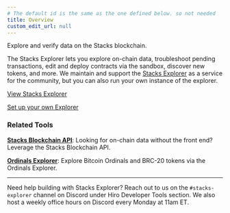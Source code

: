 ```yaml
---
# The default id is the same as the one defined below. so not needed
title: Overview
custom_edit_url: null
---
```



<p class="p-3 rounded-lg bg-neutral-100 text-neutral-500 dark:bg-neutral-800 dark:text-neutral-400">Explore and verify data on the Stacks blockchain.</p>

<div class="mb-10"></div>

The Stacks Explorer lets you explore on-chain data, troubleshoot pending transactions, edit and deploy contracts via the sandbox, discover new tokens, and more. We maintain and support the [Stacks Explorer](https://explorer.hiro.so) as a service for the community, but you can also run your own instance of the explorer.

[View Stacks Explorer](https://explorer.hiro.so)

[Set up your own Explorer](./getting-started.md)

### Related Tools

**[Stacks Blockchain API](../stacks-blockchain-api/index.mdx)**: Looking for on-chain data without the front end? Leverage the Stacks Blockchain API.

**[Ordinals Explorer](../ordinals-explorer/index.mdx)**: Explore Bitcoin Ordinals and BRC-20 tokens via the Ordinals Explorer.

---

Need help building with Stacks Explorer? Reach out to us on the `#stacks-explorer` channel on Discord under Hiro Developer Tools section. We also host a weekly office hours on Discord every Monday at 11am ET.